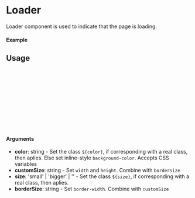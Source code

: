
<Meta of={Loader} title="Loader" />

# Loader

Loader component is used to indicate that the page is loading.

#### Example

<Canvas of={Loader.Default} />

## Usage

```jsx
import { Loader } from '@squidit/react-css';

const Example = () => {
  return (
    <Loader
      size="large"
      color="primary"
    />
  )
}
export default Example;
```

#### Arguments

- **color**: string - Set the class `${color}`, if corresponding with a real class, then aplies. Else set inline-style `background-color`. Accepts CSS variables
- **customSize**: string - Set `width` and `height`. Combine with `borderSize`
- **size**: 'small' | 'bigger' | '' - Set the class `${size}`, if corresponding with a real class, then aplies.
- **borderSize**: string - Set `border-width`. Combine with `customSize`